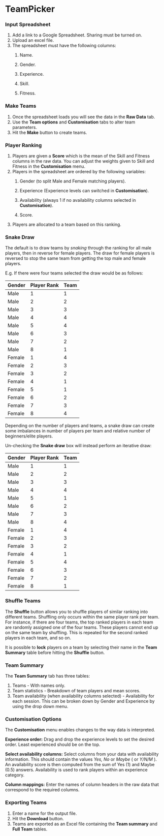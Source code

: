 # TeamPicker

### Input Spreadsheet

1.  Add a link to a Google Spreadsheet. Sharing must be turned on.
2.  Upload an excel file.
3.  The spreadsheet must have the following columns:
    1.  Name.

    2.  Gender.

    3.  Experience.

    4.  Skill.

    5.  Fitness.

### Make Teams

1.  Once the spreadsheet loads you will see the data in the **Raw Data** tab.
2.  Use the **Team options** and **Customisation** tabs to alter team parameters.
3.  Hit the **Make** button to create teams.

### Player Ranking

1.  Players are given a **Score** which is the mean of the Skill and Fitness columns in the raw data. You can adjust the weights given to Skill and Fitness in the **Customisation** menu.
2.  Players in the spreadsheet are ordered by the following variables:
    1.  Gender (to split Male and Female matching players).

    2.  Experience (Experience levels can switched in **Customisation**).

    3.  Availability (always 1 if no availability columns selected in **Customisation**).

    4.  Score.
3.  Players are allocated to a team based on this ranking.

### Snake Draw

The default is to draw teams by *snaking* through the ranking for all male players, then in reverse for female players. The draw for female players is reversed to stop the same team from getting the top male and female players.

E.g. If there were four teams selected the draw would be as follows:

| Gender | Player Rank | Team |
|--------|-------------|------|
| Male   | 1           | 1    |
| Male   | 2           | 2    |
| Male   | 3           | 3    |
| Male   | 4           | 4    |
| Male   | 5           | 4    |
| Male   | 6           | 3    |
| Male   | 7           | 2    |
| Male   | 8           | 1    |
| Female | 1           | 4    |
| Female | 2           | 3    |
| Female | 3           | 2    |
| Female | 4           | 1    |
| Female | 5           | 1    |
| Female | 6           | 2    |
| Female | 7           | 3    |
| Female | 8           | 4    |

Depending on the number of players and teams, a snake draw can create some imbalances in number of players per team and relative number of beginners/elite players.

Un-checking the **Snake draw** box will instead perform an iterative draw:

| Gender | Player Rank | Team |
|--------|-------------|------|
| Male   | 1           | 1    |
| Male   | 2           | 2    |
| Male   | 3           | 3    |
| Male   | 4           | 4    |
| Male   | 5           | 1    |
| Male   | 6           | 2    |
| Male   | 7           | 3    |
| Male   | 8           | 4    |
| Female | 1           | 4    |
| Female | 2           | 3    |
| Female | 3           | 2    |
| Female | 4           | 1    |
| Female | 5           | 4    |
| Female | 6           | 3    |
| Female | 7           | 2    |
| Female | 8           | 1    |

### Shuffle Teams

The **Shuffle** button allows you to shuffle players of similar ranking into different teams. Shuffling only occurs within the same player rank per team. For instance, if there are four teams, the top ranked players in each team are randomly assigned one of the four teams. These players cannot end up on the same team by shuffling. This is repeated for the second ranked players in each team, and so on.

It is possible to **lock** players on a team by selecting their name in the **Team Summary** table before hitting the **Shuffle** button.

### Team Summary

The **Team Summary** tab has three tables:

1.  Teams - With names only.
2.  Team statistics - Breakdown of team players and mean scores.
3.  Team availability (when availability columns selected) - Availability for each session. This can be broken down by Gender and Experience by using the drop down menu.

### Customisation Options

The **Customisation** menu enables changes to the way data is interpreted.

**Experience order:** Drag and drop the experience levels to set the desired order. Least experienced should be on the top.

**Select availability columns:** Select columns from your data with availability information. This should contain the values *Yes, No* or *Maybe* ( or *Y/N/M* ). An availability score is then computed from the sum of Yes (1) and Maybe (0.5) answers. Availability is used to rank players within an experience category.

**Column mappings:** Enter the names of column headers in the raw data that correspond to the required columns.

### Exporting Teams

1.  Enter a name for the output file.
2.  Hit the **Download** button.
3.  Teams are exported as an Excel file containing the **Team summary** and **Full Team** tables.
